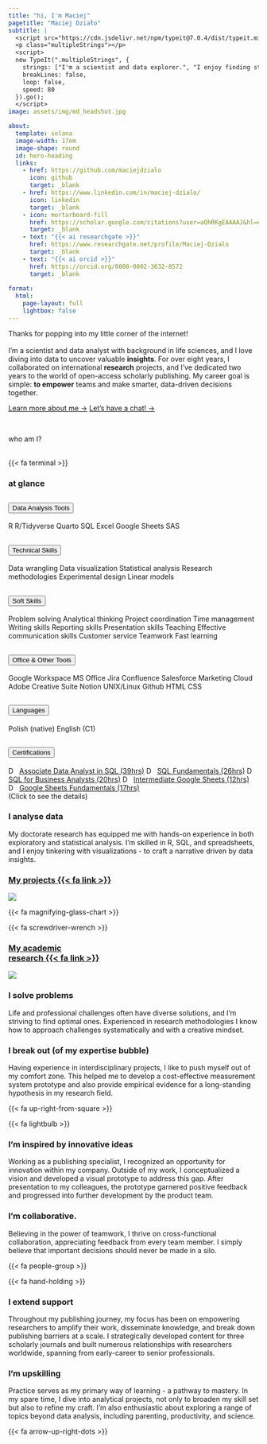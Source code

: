 ```yaml
---
title: "hi, I'm Maciej"
pagetitle: "Maciej Działo"
subtitle: |
  <script src="https://cdn.jsdelivr.net/npm/typeit@7.0.4/dist/typeit.min.js"></script> 
  <p class="multipleStrings"></p>
  <script>
  new TypeIt(".multipleStrings", {
    strings: ["I'm a scientist and data explorer.", "I enjoy finding stories in data."],
    breakLines: false,
    loop: false,
    speed: 80
  }).go();
  </script>
image: assets/img/md_headshot.jpg

about:
  template: solana
  image-width: 17em
  image-shape: round
  id: hero-heading
  links:
    - href: https://github.com/maciejdzialo
      icon: github
      target: _blank
    - href: https://www.linkedin.com/in/maciej-dzialo/
      icon: linkedin
      target: _blank
    - icon: mortarboard-fill
      href: https://scholar.google.com/citations?user=aOhRKgEAAAAJ&hl=en
      target: _blank
    - text: "{{< ai researchgate >}}"
      href: https://www.researchgate.net/profile/Maciej-Dzialo
      target: _blank
    - text: "{{< ai orcid >}}"
      href: https://orcid.org/0000-0002-3632-8572
      target: _blank
      
format: 
  html: 
    page-layout: full
    lightbox: false
---
```


::: {#hero-heading}

Thanks for popping into my little corner of the internet!<br><br>I'm a scientist and data analyst with background in life sciences, and I love diving into data to uncover valuable **insights**. For over eight years, I collaborated on international **research** projects, and I've dedicated two years to the world of open-access scholarly publishing. My career goal is simple: **to empower** teams and make smarter, data-driven decisions together.

[Learn more about me &rarr;](resume/index.qmd){.about-links}
[Let's have a chat! &rarr;](/contact.qmd){.about-links}

:::
<br>


[who am I?]{#home-heading}
<br><br>

<!-- #0 -->
::: {.grid .grid-left-end}
::: {.g-col-12 .g-col-md-1 .cont-home-icon}
[{{< fa terminal >}}]{.homeicon}
:::
::: {.g-col-12 .g-col-md-11 .cont-light}
### at glance
```{=html}


<div class="accordion bottom-padding no-bg" id="accordion-glance">

<div class="accordion-item">
  <h2 class="accordion-header">
    <button class="accordion-button" type="button" data-bs-toggle="collapse" data-bs-target="#collapseDataAnalysis" aria-expanded="true" aria-controls="collapseDataAnalysis">
      Data Analysis Tools
    </button>
  </h2>
  <div id="collapseDataAnalysis" class="accordion-collapse collapse show" data-bs-parent="#accordion-glance">
    <div class="accordion-body">
      <span class="badge bg-primary">R</span>
      <span class="badge bg-primary">R/Tidyverse</span>
      <span class="badge bg-primary">Quarto</span>
      <span class="badge bg-primary">SQL</span>
      <span class="badge bg-primary">Excel</span>
      <span class="badge bg-primary">Google Sheets</span>
      <span class="badge bg-primary">SAS</span>
    </div>
  </div>
</div>

  <div class="accordion-item">
  <h2 class="accordion-header">
    <button class="accordion-button" type="button" data-bs-toggle="collapse" data-bs-target="#collapseTechnical" aria-expanded="true" aria-controls="collapseTechnical">
      Technical Skills
    </button>
  </h2>
  <div id="collapseTechnical" class="accordion-collapse collapse" data-bs-parent="#accordion-glance">
    <div class="accordion-body">
      <span class="badge bg-secondary">Data wrangling</span>
      <span class="badge bg-secondary">Data visualization</span>
      <span class="badge bg-secondary">Statistical analysis</span>
      <span class="badge bg-secondary">Research methodologies</span>
      <span class="badge bg-secondary">Experimental design</span>
      <span class="badge bg-secondary">Linear models</span>
    </div>
  </div>
</div>

<div class="accordion-item">
  <h2 class="accordion-header">
    <button class="accordion-button" type="button" data-bs-toggle="collapse" data-bs-target="#collapseSoftSkills" aria-expanded="true" aria-controls="collapseSoftSkills">
      Soft Skills
    </button>
  </h2>
  <div id="collapseSoftSkills" class="accordion-collapse collapse" data-bs-parent="#accordion-glance">
    <div class="accordion-body">
      <span class="badge bg-warning text-dark">Problem solving</span>
      <span class="badge bg-warning text-dark">Analytical thinking</span>
      <span class="badge bg-warning text-dark">Project coordination</span>
      <span class="badge bg-warning text-dark">Time management</span>
      <span class="badge bg-warning text-dark">Writing skills</span>
      <span class="badge bg-warning text-dark">Reporting skills</span>
      <span class="badge bg-warning text-dark">Presentation skills</span>
      <span class="badge bg-warning text-dark">Teaching</span>
      <span class="badge bg-warning text-dark">Effective communication skills</span>
      <span class="badge bg-warning text-dark">Customer service</span>
      <span class="badge bg-warning text-dark">Teamwork</span>
      <span class="badge bg-warning text-dark">Fast learning</span>
    </div>
  </div>
</div>

<div class="accordion-item">
  <h2 class="accordion-header">
    <button class="accordion-button" type="button" data-bs-toggle="collapse" data-bs-target="#collapseSoftware" aria-expanded="true" aria-controls="collapseSoftware">
      Office & Other Tools
    </button>
  </h2>
  <div id="collapseSoftware" class="accordion-collapse collapse" data-bs-parent="#accordion-glance">
    <div class="accordion-body">
      <span class="badge bg-success">Google Workspace</span>
      <span class="badge bg-success">MS Office</span>
      <span class="badge bg-success">Jira</span>
      <span class="badge bg-success">Confluence</span>
      <span class="badge bg-success">Salesforce Marketing Cloud</span>
      <span class="badge bg-success">Adobe Creative Suite</span>
      <span class="badge bg-success">Notion</span>
      <span class="badge bg-success">UNIX/Linux</span>
      <span class="badge bg-success">Github</span>
      <span class="badge bg-success">HTML</span>
      <span class="badge bg-success">CSS</span>
    </div>
  </div>
</div>

<div class="accordion-item">
  <h2 class="accordion-header">
    <button class="accordion-button" type="button" data-bs-toggle="collapse" data-bs-target="#collapseLanguages" aria-expanded="true" aria-controls="collapseLanguages">
      Languages
    </button>
  </h2>
  <div id="collapseLanguages" class="accordion-collapse collapse" data-bs-parent="#accordion-glance">
    <div class="accordion-body">
      <span class="badge bg-info">Polish (native)</span>
      <span class="badge bg-info">English (C1)</span>
    </div>
  </div>
</div>

<div class="accordion-item">
  <h2 class="accordion-header">
    <button class="accordion-button" type="button" data-bs-toggle="collapse" data-bs-target="#collapseDataCamp" aria-expanded="true" aria-controls="collapseDataCamp">
      Certifications
    </button>
  </h2>
  <div id="collapseDataCamp" class="accordion-collapse collapse" data-bs-parent="#accordion-glance">
    <div class="accordion-body">
      <a href="https://www.datacamp.com/completed/statement-of-accomplishment/track/f89eef43b469e7a0c348fc86541c101589c1ec01" target="_blank"><span class="badge bg-dark"><img class="badge-icon" src="https://www.svgrepo.com/show/349332/datacamp.svg" alt="DataCamp Logo" height="1em">Associate Data Analyst in SQL (39hrs)</span></a>
      <a href="https://www.datacamp.com/completed/statement-of-accomplishment/track/630874bff6af1e44db9a445b0c1b71b61aed954c" target="_blank"><span class="badge bg-dark"><img class="badge-icon" src="https://www.svgrepo.com/show/349332/datacamp.svg" alt="DataCamp Logo" height="1em">SQL Fundamentals (26hrs)</span></a>
      <a href="https://www.datacamp.com/completed/statement-of-accomplishment/track/c476eb490230bc15664112a7fe141c30ca25e883" target="_blank"><span class="badge bg-dark"><img class="badge-icon" src="https://www.svgrepo.com/show/349332/datacamp.svg" alt="DataCamp Logo" height="1em">SQL for Business Analysts (20hrs)</span></a>
      <a href="https://www.datacamp.com/completed/statement-of-accomplishment/track/5cc41d69a48c66e8f4b2c77eea784375fbd91841" target="_blank"><span class="badge bg-dark"><img class="badge-icon" src="https://www.svgrepo.com/show/349332/datacamp.svg" alt="DataCamp Logo" height="1em">Intermediate Google Sheets (12hrs)</span></a>
      <a href="https://www.datacamp.com/completed/statement-of-accomplishment/track/d4632dce5e4a9cc8dd3c0f2b522fc7c9d6b305a5" target="_blank"><span class="badge bg-dark"><img class="badge-icon" src="https://www.svgrepo.com/show/349332/datacamp.svg" alt="DataCamp Logo" height="1em">Google Sheets Fundamentals (17hrs)</span></a>
      <br><span>(Click to see the details)</span>
    </div>
  </div>
</div>


</div>

<style>
  .badge .badge-icon {
    width: auto;
    height: 1em;
    margin-right: .5rem;
    margin-bottom: .1rem;
  }
</style>



```
:::
:::

<!-- #1 -->
::: {.grid .grid-right}
::: {.g-col-12 .g-col-md-7 .cont-light}
### I analyse data
My doctorate research has equipped me with hands-on experience in both exploratory and statistical analysis. I'm skilled in R, SQL, and spreadsheets, and I enjoy tinkering with visualizations - to craft a narrative driven by data insights.
:::
::: {.g-col-12 .g-col-md-4 .cont-light-img}
### [My projects {{< fa link >}}](posts/index.qmd)
![](https://images.unsplash.com/photo-1504639725590-34d0984388bd?q=80&w=1974&auto=format&fit=crop&ixlib=rb-4.0.3&ixid=M3wxMjA3fDB8MHxwaG90by1wYWdlfHx8fGVufDB8fHx8fA%3D%3D)
:::
::: {.g-col-12 .g-col-md-1 .cont-home-icon}
[{{< fa magnifying-glass-chart >}}]{.homeicon}
:::
:::

<!-- #2 -->
::: {.grid .grid-left}
::: {.g-col-12 .g-col-md-1 .cont-home-icon}
[{{< fa screwdriver-wrench >}}]{.homeicon}
:::
::: {.g-col-12 .g-col-md-4 .cont-light-img}
### [My academic<br>research {{< fa link >}}](https://scholar.google.com/citations?user=aOhRKgEAAAAJ&hl=en){target="_blank"}
![](https://images.unsplash.com/photo-1468487422149-5edc5034604f?q=80&w=1887&auto=format&fit=crop&ixlib=rb-4.0.3&ixid=M3wxMjA3fDB8MHxwaG90by1wYWdlfHx8fGVufDB8fHx8fA%3D%3D)
:::
::: {.g-col-12 .g-col-md-7 .cont-light}
### I solve problems 
Life and professional challenges often have diverse solutions, and I'm striving to find optimal ones. Experienced in research methodologies I know how to approach challenges systematically and with a creative mindset.
:::
:::

<!-- #3 -->
::: {.grid .grid-right}
::: {.g-col-12 .g-col-md-11 .cont-light}
### I break out (of my expertise bubble)
Having experience in interdisciplinary projects, I like to push myself out of my comfort zone. This helped me to develop a cost-effective measurement system prototype and also provide empirical evidence for a long-standing hypothesis in my research field.
:::
::: {.g-col-12 .g-col-md-1 .cont-home-icon}
[{{< fa up-right-from-square >}}]{.homeicon}
:::
:::

<!-- #4 -->
::: {.grid .grid-left}
::: {.g-col-12 .g-col-md-1 .cont-home-icon}
[{{< fa lightbulb >}}]{.homeicon}
:::
::: {.g-col-12 .g-col-md-11 .cont-light}
### I'm inspired by innovative ideas 
Working as a publishing specialist, I recognized an opportunity for innovation within my company. Outside of my work, I conceptualized a vision and developed a visual prototype to address this gap. After presentation to my colleagues, the prototype garnered positive feedback and progressed into further development by the product team.
:::
:::

<!-- #5 -->
::: {.grid .grid-right}
::: {.g-col-12 .g-col-md-11 .cont-light}
### I’m collaborative.
Believing in the power of teamwork, I thrive on cross-functional collaboration, appreciating feedback from every team member. I simply believe that important decisions should never be made in a silo.
:::
::: {.g-col-12 .g-col-md-1 .cont-home-icon}
[{{< fa people-group >}}]{.homeicon}
:::
:::

<!-- #6 -->
::: {.grid .grid-left-top-bottom}
::: {.g-col-12 .g-col-md-1 .cont-home-icon}
[{{< fa hand-holding >}}]{.homeicon}
:::
::: {.g-col-12 .g-col-md-11 .cont-light}
### I extend support
Throughout my publishing journey, my focus has been on empowering researchers to amplify their work, disseminate knowledge, and break down publishing barriers at a scale. I strategically developed content for three scholarly journals and built numerous relationships with researchers worldwide, spanning from early-career to senior professionals.
:::
:::

<!-- #7 -->
::: {.grid .grid-right-end}
::: {.g-col-12 .g-col-md-11 .cont-light}
### I’m upskilling
Practice serves as my primary way of learning - a pathway to mastery. In my spare time, I dive into analytical projects, not only to broaden my skill set but also to refine my craft. I'm also enthusiastic about exploring a range of topics beyond data analysis, including parenting, productivity, and science.
:::
::: {.g-col-12 .g-col-md-1 .cont-home-icon}
[{{< fa arrow-up-right-dots >}}]{.homeicon}
:::
:::
